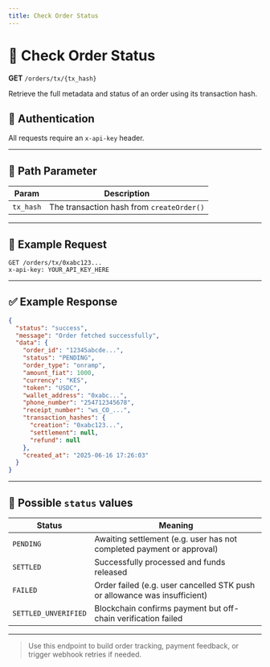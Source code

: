 ```yaml
---
title: Check Order Status
---
```


# 📱 Check Order Status

**GET** `/orders/tx/{tx_hash}`

Retrieve the full metadata and status of an order using its transaction hash.

## 🔐 Authentication
All requests require an `x-api-key` header.

---

## 📝 Path Parameter
| Param     | Description                               |
|-----------|-------------------------------------------|
| `tx_hash` | The transaction hash from `createOrder()` |

---

## 📝 Example Request
```http
GET /orders/tx/0xabc123...
x-api-key: YOUR_API_KEY_HERE
```

---

## ✅ Example Response
```json
{
  "status": "success",
  "message": "Order fetched successfully",
  "data": {
    "order_id": "12345abcde...",
    "status": "PENDING",
    "order_type": "onramp",
    "amount_fiat": 1000,
    "currency": "KES",
    "token": "USDC",
    "wallet_address": "0xabc...",
    "phone_number": "254712345678",
    "receipt_number": "ws_CO_...",
    "transaction_hashes": {
      "creation": "0xabc123...",
      "settlement": null,
      "refund": null
    },
    "created_at": "2025-06-16 17:26:03"
  }
}
```

---

## 📘 Possible `status` values
| Status              | Meaning                                                                 |
|---------------------|-------------------------------------------------------------------------|
| `PENDING`           | Awaiting settlement (e.g. user has not completed payment or approval)   |
| `SETTLED`           | Successfully processed and funds released                               |
| `FAILED`            | Order failed (e.g. user cancelled STK push or allowance was insufficient)|
| `SETTLED_UNVERIFIED`| Blockchain confirms payment but off-chain verification failed            |

---

> Use this endpoint to build order tracking, payment feedback, or trigger webhook retries if needed. 